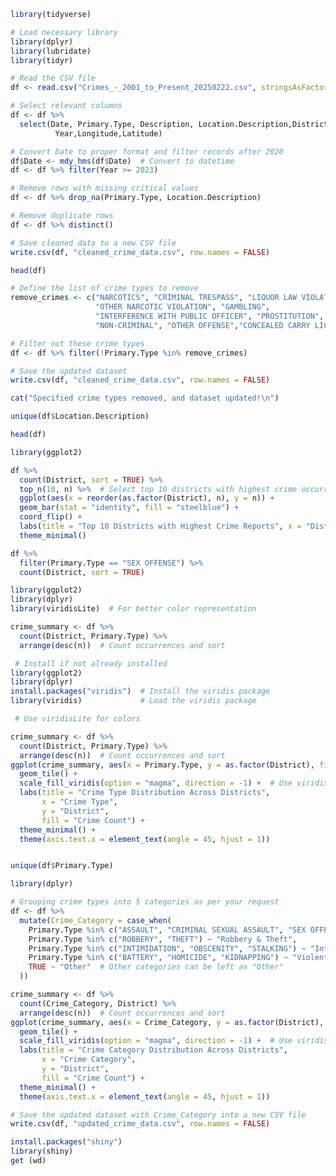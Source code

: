 ```r
library(tidyverse)
```

```r
# Load necessary library
library(dplyr)
library(lubridate)
library(tidyr) 

# Read the CSV file
df <- read.csv("Crimes_-_2001_to_Present_20250222.csv", stringsAsFactors = FALSE)

# Select relevant columns
df <- df %>%
  select(Date, Primary.Type, Description, Location.Description,District, 
          Year,Longitude,Latitude)

# Convert Date to proper format and filter records after 2020
df$Date <- mdy_hms(df$Date)  # Convert to datetime
df <- df %>% filter(Year >= 2023)

# Remove rows with missing critical values
df <- df %>% drop_na(Primary.Type, Location.Description)

# Remove duplicate rows
df <- df %>% distinct()

# Save cleaned data to a new CSV file
write.csv(df, "cleaned_crime_data.csv", row.names = FALSE)

```


```r
head(df)

```
```r

# Define the list of crime types to remove
remove_crimes <- c("NARCOTICS", "CRIMINAL TRESPASS", "LIQUOR LAW VIOLATION", 
                   "OTHER NARCOTIC VIOLATION", "GAMBLING", 
                   "INTERFERENCE WITH PUBLIC OFFICER", "PROSTITUTION", 
                   "NON-CRIMINAL", "OTHER OFFENSE","CONCEALED CARRY LICENSE VIOLATION","CRIMINAL DAMAGE","DECEPTIVE PRACTICE","WEAPONS VIOLATION", "MOTOR VEHICLE THEFT", "BURGLARY" ,"OFFENSE INVOLVING CHILDREN", "ARSON","PUBLIC PEACE VIOLATION", "PUBLIC INDECENCY", "HUMAN TRAFFICKING")

# Filter out these crime types
df <- df %>% filter(!Primary.Type %in% remove_crimes)

# Save the updated dataset
write.csv(df, "cleaned_crime_data.csv", row.names = FALSE)

cat("Specified crime types removed, and dataset updated!\n")

```
```r

unique(df$Location.Description)
```
```r
head(df)
```

```r
library(ggplot2)

df %>%
  count(District, sort = TRUE) %>%
  top_n(10, n) %>%  # Select top 10 districts with highest crime occurrences
  ggplot(aes(x = reorder(as.factor(District), n), y = n)) +
  geom_bar(stat = "identity", fill = "steelblue") +
  coord_flip() +
  labs(title = "Top 10 Districts with Highest Crime Reports", x = "District", y = "Crime Count") +
  theme_minimal()

```

```r
df %>%
  filter(Primary.Type == "SEX OFFENSE") %>%
  count(District, sort = TRUE)

```

```r
library(ggplot2)
library(dplyr)
library(viridisLite)  # For better color representation

crime_summary <- df %>%
  count(District, Primary.Type) %>%
  arrange(desc(n))  # Count occurrences and sort

```


```r
 # Install if not already installed
library(ggplot2)
library(dplyr)
install.packages("viridis")  # Install the viridis package
library(viridis)             # Load the viridis package

 # Use viridisLite for colors

crime_summary <- df %>%
  count(District, Primary.Type) %>%
  arrange(desc(n))  # Count occurrences and sort
ggplot(crime_summary, aes(x = Primary.Type, y = as.factor(District), fill = n)) +
  geom_tile() +
  scale_fill_viridis(option = "magma", direction = -1) +  # Use viridis
  labs(title = "Crime Type Distribution Across Districts",
       x = "Crime Type",
       y = "District",
       fill = "Crime Count") +
  theme_minimal() +
  theme(axis.text.x = element_text(angle = 45, hjust = 1))



```
```r
unique(df$Primary.Type)
```

```r
library(dplyr)

# Grouping crime types into 5 categories as per your request
df <- df %>%
  mutate(Crime_Category = case_when(
    Primary.Type %in% c("ASSAULT", "CRIMINAL SEXUAL ASSAULT", "SEX OFFENSE") ~ "Assault & Sexual Offenses",
    Primary.Type %in% c("ROBBERY", "THEFT") ~ "Robbery & Theft",
    Primary.Type %in% c("INTIMIDATION", "OBSCENITY", "STALKING") ~ "Intimidation & Other",
    Primary.Type %in% c("BATTERY", "HOMICIDE", "KIDNAPPING") ~ "Violent Crimes",
    TRUE ~ "Other"  # Other categories can be left as "Other"
  ))

```

```r
crime_summary <- df %>%
  count(Crime_Category, District) %>%
  arrange(desc(n))  # Count occurrences and sort
ggplot(crime_summary, aes(x = Crime_Category, y = as.factor(District), fill = n)) +
  geom_tile() +
  scale_fill_viridis(option = "magma", direction = -1) +  # Use viridis color palette
  labs(title = "Crime Category Distribution Across Districts",
       x = "Crime Category",
       y = "District",
       fill = "Crime Count") +
  theme_minimal() +
  theme(axis.text.x = element_text(angle = 45, hjust = 1))

```
```r
# Save the updated dataset with Crime_Category into a new CSV file
write.csv(df, "updated_crime_data.csv", row.names = FALSE)

```

```r
install.packages("shiny")
library(shiny)
get (wd)
```


